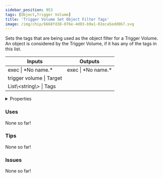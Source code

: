 ```yaml
---
sidebar_position: 953
tags: [Object,Trigger Volume]
title: 'Trigger Volume Set Object Filter Tags'
image: /img/chip/6668fd38-076e-4d03-b9a1-02eca5edd0b7.svg
---
```


Sets the tags that are being used as the object filter for a Trigger Volume. An object is considered by the Trigger Volume, if it has any of the tags in this list.



<IChip uuid="6668fd38-076e-4d03-b9a1-02eca5edd0b7"/>

<table><thead><tr><th>Inputs</th><th>Outputs</th></tr></thead><tbody><tr><td>exec | *No name.*</td><td>exec | *No name.*</td></tr><tr><td>trigger volume | Target</td><td /></tr><tr><td>List\&lt;string\&gt; | Tags</td><td /></tr></tbody></table>

<details>
  <summary>Properties</summary>
  <div>
    <div>
    <table>
      <tbody>
        <tr>
          <td>Is beta required?</td>
          <td>No</td>
        </tr>
        <tr>
          <td>Is chip a trolling risk?</td>
          <td>No</td>
        </tr>
        <tr>
          <td>Is chip a role assignment risk?</td>
          <td>No</td>
        </tr>
        <tr>
          <td>Chip UUID</td>
          <td>6668fd38-076e-4d03-b9a1-02eca5edd0b7</td>
        </tr>
        <tr>
          <td>Room availability</td>
          <td>Available everywhere</td>
        </tr>
      </tbody>
    </table>
    </div>
  </div>
</details>

### Uses

None so far!

### Tips

None so far!

### Issues

None so far!